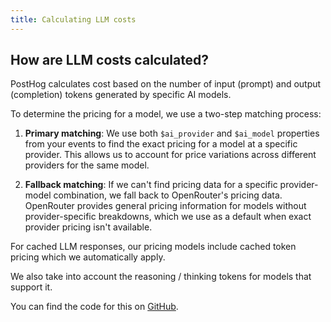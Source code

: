 ```yaml
---
title: Calculating LLM costs
---
```


## How are LLM costs calculated?

PostHog calculates cost based on the number of input (prompt) and output (completion) tokens generated by specific AI models.

To determine the pricing for a model, we use a two-step matching process:

1. **Primary matching**: We use both `$ai_provider` and `$ai_model` properties from your events to find the exact pricing for a model at a specific provider. This allows us to account for price variations across different providers for the same model.

2. **Fallback matching**: If we can't find pricing data for a specific provider-model combination, we fall back to OpenRouter's pricing data. OpenRouter provides general pricing information for models without provider-specific breakdowns, which we use as a default when exact provider pricing isn't available. 

For cached LLM responses, our pricing models include cached token pricing which we automatically apply.

We also take into account the reasoning / thinking tokens for models that support it.
 
You can find the code for this on [GitHub](https://github.com/PostHog/posthog/tree/master/plugin-server/src/ingestion/ai-costs).
